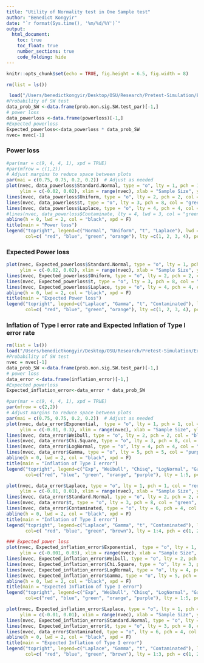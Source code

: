 ```yaml
---
title: "Utility of Normality test in One Sample test"
author: "Benedict Kongyir"
date: "`r format(Sys.time(), '%m/%d/%Y')`"
output: 
  html_document:
    toc: true
    toc_float: true
    number_sections: true
    code_folding: hide
---
```


```r
knitr::opts_chunk$set(echo = TRUE, fig.height = 6.5, fig.width = 8)
```




```r
rm(list = ls())

 load("/Users/benedictkongyir/Desktop/OSU/Research/Pretest-Simulation/Expected Power loss and Expected Inflation of Type I error/ONESAMPLE_POWERLOSS.RData")
#Probability of SW test
data_prob_SW <-data.frame(prob.non.sig.SW.test_par)[-1,]
# power loss
data_powerloss <-data.frame(powerloss)[-1,]
#Expected powerloss
Expected_powerloss<-data_powerloss * data_prob_SW
nvec= nvec[-1]
```

### Power loss 

```r
#par(mar = c(9, 4, 4, 1), xpd = TRUE)
#par(mfrow = c(1,2))
# Adjust margins to reduce space between plots
par(mai = c(0.75, 0.75, 0.2, 0.2))  # Adjust as needed
plot(nvec, data_powerloss$Standard.Normal, type = "o", lty = 1, pch = 1, col = "red", lwd = 3, 
     ylim = c(-0.02, 0.02), xlim = range(nvec), xlab = "Sample Size", ylab = "Power Loss")
lines(nvec, data_powerloss$Uniform, type = "o", lty = 2, pch = 2, col = "blue", lwd = 3)
lines(nvec, data_powerloss$t, type = "o", lty = 3, pch = 8, col = "green", lwd = 3)
lines(nvec, data_powerloss$Laplace, type = "o", lty = 4, pch = 4, col = "orange", lwd = 3)
#lines(nvec, data_powerloss$Contaminate, lty = 4, lwd = 3, col = "green")
abline(h = 0, lwd = 2, col = "black", xpd = F)
title(main = "Power loss")
legend("topright", legend=c("Normal", "Uniform", "t", "Laplace"), lwd = 3,
       col=c( "red", "blue", "green", "orange"), lty =c(1, 2, 3, 4), pch = c(1, 2, 8), cex = 0.8, title = "Distribution")
```

### Expected Power loss
```r
plot(nvec, Expected_powerloss$Standard.Normal, type = "o", lty = 1, pch = 1, col = "red", lwd = 3,
     ylim = c(-0.02, 0.02), xlim = range(nvec), xlab = "Sample Size", ylab = "Expected Power Loss")
lines(nvec, Expected_powerloss$Uniform, type = "o", lty = 2, pch = 2, col = "blue", lwd = 3)
lines(nvec, Expected_powerloss$t, type = "o", lty = 3, pch = 8, col = "green", lwd = 3)
lines(nvec, Expected_powerloss$Laplace, type = "o", lty = 4, pch = 4, col = "orange", lwd = 3)
abline(h = 0, lwd = 2, col = "black", xpd = F)
title(main = "Expected Power loss")
legend("topright", legend=c("Laplace", "Gamma", "t", "Contaminated"), lwd = 3,
       col=c( "red", "blue", "green", "orange"), lty =c(1, 2, 3, 4), pch = c(1, 2, 8),cex = 0.8, title = "Distribution")

```



### Inflation of Type I error rate and Expected Inflation of Type I error rate


```r
rm(list = ls())
load("/Users/benedictkongyir/Desktop/OSU/Research/Pretest-Simulation/Expected Power loss and Expected Inflation of Type I error/ONESAMPLE_EXPECTED_TYPE1_ERROR.RData")
#Probability of SW test
nvec = nvec[-1]
data_prob_SW <-data.frame(prob.non.sig.SW.test_par)[-1,]
# power loss
data_error <-data.frame(inflation_error)[-1,]
#Expected powerloss
Expected_inflation_error<-data_error * data_prob_SW
```

```r
#par(mar = c(9, 4, 4, 1), xpd = TRUE)
par(mfrow = c(2,2))
# Adjust margins to reduce space between plots
par(mai = c(0.75, 0.75, 0.2, 0.2))  # Adjust as needed
plot(nvec, data_error$Exponential,  type = "o", lty = 1, pch = 1, col = "red", lwd = 3, 
     ylim = c(-0.01, 0.3), xlim = range(nvec), xlab = "Sample Size", ylab = "Inflation of Type I error")
lines(nvec, data_error$Weibull, type = "o", lty = 2, pch = 2, col = "blue", lwd = 3)
lines(nvec, data_error$Chi.Square, type = "o", lty = 3, pch = 8, col = "green", lwd = 3)
lines(nvec, data_error$LogNormal, type = "o", lty = 4, pch = 4, col = "orange", lwd = 3)
lines(nvec, data_error$Gamma, type = "o", lty = 5, pch = 5, col = "purple", lwd = 3)
abline(h = 0, lwd = 2, col = "black", xpd = F)
title(main = "Inflation of Type I error")
legend("topright", legend=c("Exp", "Weibull", "Chisq", "LogNormal", "Gamma"), lwd = 3,
       col=c("red", "blue", "green", "orange", "purple"), lty = 1:5, pch =c(1,2,8, 4, 5), cex = 0.8, title = "Distribution")

plot(nvec, data_error$Laplace, type = "o", lty = 1, pch = 1, col = "red", lwd = 3, 
     ylim = c(-0.01, 0.01), xlim = range(nvec), xlab = "Sample Size", ylab = "Inflation of Type I error rate")
lines(nvec, data_error$Standard.Normal, type = "o", lty = 2, pch = 2, col = "blue", lwd = 3)
lines(nvec, data_error$t, type = "o", lty = 3, pch = 8, col = "green", lwd = 3)
lines(nvec, data_error$Contaminated, type = "o", lty = 6, pch = 4, col = "brown")
abline(h = 0, lwd = 2, col = "black", xpd = F)
title(main = "Inflation of Type I error")
legend("topright", legend=c("Laplace", "Gamma", "t", "Contaminated"), lwd = 3,
       col=c( "red", "blue", "green", "brown"), lty = 1:4, pch = c(1, 2, 8, 4), cex = 0.8, title = "Distribution")

### Expected power loss
plot(nvec, Expected_inflation_error$Exponential,  type = "o", lty = 1, pch = 1, col = "red", lwd = 3, 
     ylim = c(-0.001, 0.03), xlim = range(nvec), xlab = "Sample Size", ylab = "Expected Inflation of Type I error")
lines(nvec, Expected_inflation_error$Weibull, type = "o", lty = 2, pch = 2, col = "blue", lwd = 3)
lines(nvec, Expected_inflation_error$Chi.Square, type = "o", lty = 3, pch = 8, col = "green", lwd = 3)
lines(nvec, Expected_inflation_error$LogNormal, type = "o", lty = 4, pch = 4, col = "orange", lwd = 3)
lines(nvec, Expected_inflation_error$Gamma, type = "o", lty = 5, pch = 5, col = "purple", lwd = 3)
abline(h = 0, lwd = 2, col = "black", xpd = F)
title(main = "Expected Inflation of Type I error")
legend("topright", legend=c("Exp", "Weibull", "Chisq", "LogNormal", "Gamma"), lwd = 3,
       col=c("red", "blue", "green", "orange", "purple"), lty = 1:5, pch =c(1,2,8, 4,5), cex = 0.8, title = "Distribution")

plot(nvec, Expected_inflation_error$Laplace, type = "o", lty = 1, pch = 1, col = "red", lwd = 3, 
     ylim = c(-0.01, 0.01), xlim = range(nvec), xlab = "Sample Size", ylab = "Expected Inflation of Type I error")
lines(nvec, Expected_inflation_error$Standard.Normal, type = "o", lty = 2, pch = 2, col = "blue", lwd = 3)
lines(nvec, Expected_inflation_error$t, type = "o", lty = 3, pch = 8, col = "green", lwd = 3)
lines(nvec, data_error$Contaminated, type = "o", lty = 6, pch = 4, col = "brown")
abline(h = 0, lwd = 2, col = "black", xpd = F)
title(main = "Expected Inflation of Type I error")
legend("topright", legend=c("Laplace", "Gamma", "t", "Contaminated"), lwd = 3,
       col=c( "red", "blue", "green", "brown"), lty = 1:3, pch = c(1, 2, 8, 4), cex = 0.8, title = "Distribution")
```